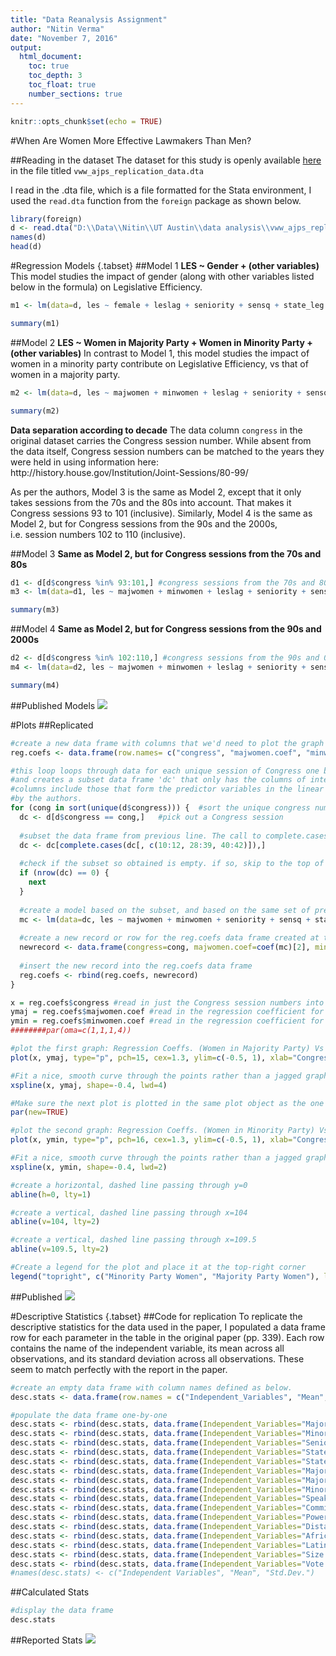 ```yaml
---
title: "Data Reanalysis Assignment"
author: "Nitin Verma"
date: "November 7, 2016"
output: 
  html_document:
    toc: true
    toc_depth: 3
    toc_float: true
    number_sections: true
---
```


```r
knitr::opts_chunk$set(echo = TRUE)
```

#When Are Women More Effective Lawmakers Than Men?

##Reading in the dataset
The dataset for this study is openly available [here](https://dataverse.harvard.edu/dataset.xhtml?persistentId=hdl:1902.1/18911) 
in the file titled `vww_ajps_replication_data.dta`

I read in the .dta file, which is a file formatted for the Stata environment, I used the `read.dta` function from the `foreign` package as shown below.

```r
library(foreign)
d <- read.dta("D:\\Data\\Nitin\\UT Austin\\data analysis\\vww_ajps_replication_data.dta")
names(d)
head(d)
```

#Regression Models {.tabset}
##Model 1
**LES ~ Gender + (other variables)**
This model studies the impact of gender (along with other variables listed below in the formula) on Legislative Efficiency.
```r
m1 <- lm(data=d, les ~ female + leslag + seniority + sensq + state_leg + state_leg_prof + majority + maj_leader + min_leader + speaker + chair + power + meddist + afam + latino + deleg_size + votepct + votepct_sq)

summary(m1)
```

##Model 2
**LES ~ Women in Majority Party + Women in Minority Party + (other variables)**
In contrast to Model 1, this model studies the impact of women in a minority party contribute on Legislative Efficiency, vs that of women in a majority party.
```r
m2 <- lm(data=d, les ~ majwomen + minwomen + leslag + seniority + sensq + state_leg + state_leg_prof + majority + maj_leader + min_leader + speaker + chair + power + meddist + afam + latino + deleg_size + votepct + votepct_sq)

summary(m2)
```
**Data separation according to decade**
The data column `congress` in the original dataset carries the Congress session number. While absent from the data itself, Congress session numbers can be matched to the years they were held in using information here: http://history.house.gov/Institution/Joint-Sessions/80-99/

As per the authors, Model 3 is the same as Model 2, except that it only takes sessions from the 70s and the 80s into account. That makes it Congress sessions 93 to 101 (inclusive). Similarly, Model 4 is the same as Model 2, but for Congress sessions from the 90s and the 2000s, i.e. session numbers 102 to 110 (inclusive).

##Model 3
**Same as Model 2, but for Congress sessions from the 70s and 80s**
```r
d1 <- d[d$congress %in% 93:101,] #congress sessions from the 70s and 80s
m3 <- lm(data=d1, les ~ majwomen + minwomen + leslag + seniority + sensq + state_leg + state_leg_prof + majority + maj_leader + min_leader + speaker + chair + power + meddist + afam + latino + deleg_size + votepct + votepct_sq)

summary(m3)
```
##Model 4
**Same as Model 2, but for Congress sessions from the 90s and 2000s**
```r
d2 <- d[d$congress %in% 102:110,] #congress sessions from the 90s and 00s
m4 <- lm(data=d2, les ~ majwomen + minwomen + leslag + seniority + sensq + state_leg + state_leg_prof + majority + maj_leader + min_leader + speaker + chair + power + meddist + afam + latino + deleg_size + votepct + votepct_sq)

summary(m4)
```
##Published Models
![](img/ReportedModelCoefficients.png)

#Plots
##Replicated
```r
#create a new data frame with columns that we'd need to plot the graph as in the paper
reg.coefs <- data.frame(row.names= c("congress", "majwomen.coef", "minwomen.coef"))

#this loop loops through data for each unique session of Congress one by one,
#and creates a subset data frame 'dc' that only has the columns of interest. These 
#columns include those that form the predictor variables in the linear models built
#by the authors.
for (cong in sort(unique(d$congress))) {  #sort the unique congress numbers
  dc <- d[d$congress == cong,]   #pick out a Congress session
  
  #subset the data frame from previous line. The call to complete.cases() ensures that only those rows are retained that have no NAs in any of the columns specified.
  dc <- dc[complete.cases(dc[, c(10:12, 28:39, 40:42)]),]  
  
  #check if the subset so obtained is empty. if so, skip to the top of the loop and look at a new Congress session
  if (nrow(dc) == 0) {
    next
  }
  
  #create a model based on the subset, and based on the same set of predictors as Model 2 above
  mc <- lm(data=dc, les ~ majwomen + minwomen + seniority + sensq + state_leg + state_leg_prof + majority + maj_leader + min_leader + speaker + chair + power + meddist + afam + latino + deleg_size + votepct + votepct_sq)
  
  #create a new record or row for the reg.coefs data frame created at the top of this section.
  newrecord <- data.frame(congress=cong, majwomen.coef=coef(mc)[2], minwomen.coef=coef(mc)[3])
  
  #insert the new record into the reg.coefs data frame
  reg.coefs <- rbind(reg.coefs, newrecord)
}

x = reg.coefs$congress #read in just the Congress session numbers into x
ymaj = reg.coefs$majwomen.coef #read in the regression coefficient for the Women in Majority Party variable
ymin = reg.coefs$minwomen.coef #read in the regression coefficient for the Women in Minority Party variable
########par(oma=c(1,1,1,4))

#plot the first graph: Regression Coeffs. (Women in Majority Party) Vs Congress Session
plot(x, ymaj, type="p", pch=15, cex=1.3, ylim=c(-0.5, 1), xlab="Congress (Years 1973-2008)", ylab="LES Regression Coefficient", xaxp=c(93,111,18))

#Fit a nice, smooth curve through the points rather than a jagged graph
xspline(x, ymaj, shape=-0.4, lwd=4)

#Make sure the next plot is plotted in the same plot object as the one above
par(new=TRUE)

#plot the second graph: Regression Coeffs. (Women in Minority Party) Vs Congress Session
plot(x, ymin, type="p", pch=16, cex=1.3, ylim=c(-0.5, 1), xlab="Congress (Years 1973-2008)", ylab="LES Regression Coefficient", xaxp=c(93,111,18))

#Fit a nice, smooth curve through the points rather than a jagged graph
xspline(x, ymin, shape=-0.4, lwd=2)

#create a horizontal, dashed line passing through y=0
abline(h=0, lty=1)

#create a vertical, dashed line passing through x=104
abline(v=104, lty=2)

#create a vertical, dashed line passing through x=109.5
abline(v=109.5, lty=2)

#Create a legend for the plot and place it at the top-right corner
legend("topright", c("Minority Party Women", "Majority Party Women"), lty=c(1,1), lwd=c(2, 4), pch=c(16, 15), pt.cex=c(1.3,1.3), cex=c(0.7,0.7))
```

##Published
![](img/ReportedPlotCoeffsVsCongress.png)

#Descriptive Statistics {.tabset}
##Code for replication
To replicate the descriptive statistics for the data used in the paper, I populated a data frame row for each parameter in the table in the original paper (pp. 339). Each row contains the name of the independent variable, its mean across all observations, and its standard deviation across all observations. These seem to match perfectly with the report in the paper.
```r
#create an empty data frame with column names defined as below.
desc.stats <- data.frame(row.names = c("Independent_Variables", "Mean", "Std.Dev."))

#populate the data frame one-by-one
desc.stats <- rbind(desc.stats, data.frame(Independent_Variables="Majority Women", Mean=round(mean(d$majwomen, na.rm = TRUE),3), Std.Dev.=round(sd(d$majwomen, na.rm = TRUE), 3)))
desc.stats <- rbind(desc.stats, data.frame(Independent_Variables="Minority Women", Mean=round(mean(d$minwomen, na.rm = TRUE),3), Std.Dev.=round(sd(d$minwomen, na.rm = TRUE), 3)))
desc.stats <- rbind(desc.stats, data.frame(Independent_Variables="Seniority", Mean=round(mean(d$seniority, na.rm = TRUE),3), Std.Dev.=round(sd(d$seniority, na.rm = TRUE), 3)))
desc.stats <- rbind(desc.stats, data.frame(Independent_Variables="State Legislative Experience", Mean=round(mean(d$state_leg, na.rm = TRUE),3), Std.Dev.=round(sd(d$state_leg, na.rm = TRUE), 3)))
desc.stats <- rbind(desc.stats, data.frame(Independent_Variables="State Legislative Professionalism", Mean=round(mean(d$state_leg_prof, na.rm = TRUE),3), Std.Dev.=round(sd(d$state_leg_prof, na.rm = TRUE), 3)))
desc.stats <- rbind(desc.stats, data.frame(Independent_Variables="Majority Party", Mean=round(mean(d$majority, na.rm = TRUE),3), Std.Dev.=round(sd(d$majority, na.rm = TRUE), 3)))
desc.stats <- rbind(desc.stats, data.frame(Independent_Variables="Majority Party Leadership", Mean=round(mean(d$maj_leader, na.rm = TRUE),3), Std.Dev.=round(sd(d$maj_leader, na.rm = TRUE), 3)))
desc.stats <- rbind(desc.stats, data.frame(Independent_Variables="Minority Party Leadership", Mean=round(mean(d$min_leader, na.rm = TRUE),3), Std.Dev.=round(sd(d$min_leader, na.rm = TRUE), 3)))
desc.stats <- rbind(desc.stats, data.frame(Independent_Variables="Speaker", Mean=round(mean(d$speaker, na.rm = TRUE),3), Std.Dev.=round(sd(d$speaker, na.rm = TRUE), 3)))
desc.stats <- rbind(desc.stats, data.frame(Independent_Variables="Committee Chair", Mean=round(mean(d$chair, na.rm = TRUE),3), Std.Dev.=round(sd(d$chair, na.rm = TRUE), 3)))
desc.stats <- rbind(desc.stats, data.frame(Independent_Variables="Power Committee", Mean=round(mean(d$power, na.rm = TRUE),3), Std.Dev.=round(sd(d$power, na.rm = TRUE), 3)))
desc.stats <- rbind(desc.stats, data.frame(Independent_Variables="Distance from Median", Mean=round(mean(d$meddist, na.rm = TRUE),3), Std.Dev.=round(sd(d$meddist, na.rm = TRUE), 3)))
desc.stats <- rbind(desc.stats, data.frame(Independent_Variables="African American", Mean=round(mean(d$afam, na.rm = TRUE),3), Std.Dev.=round(sd(d$afam, na.rm = TRUE), 3)))
desc.stats <- rbind(desc.stats, data.frame(Independent_Variables="Latino", Mean=round(mean(d$latino, na.rm = TRUE),3), Std.Dev.=round(sd(d$latino, na.rm = TRUE), 3)))
desc.stats <- rbind(desc.stats, data.frame(Independent_Variables="Size of Congressional Delegation", Mean=round(mean(d$deleg_size, na.rm = TRUE),3), Std.Dev.=round(sd(d$deleg_size, na.rm = TRUE), 3)))
desc.stats <- rbind(desc.stats, data.frame(Independent_Variables="Vote Share", Mean=round(mean(d$votepct, na.rm = TRUE),3), Std.Dev.=round(sd(d$votepct, na.rm = TRUE), 3)))
#names(desc.stats) <- c("Independent Variables", "Mean", "Std.Dev.")
```
##Calculated Stats
```r
#display the data frame
desc.stats
```
##Reported Stats
![](img/ReportedDescriptiveStatistics.png)